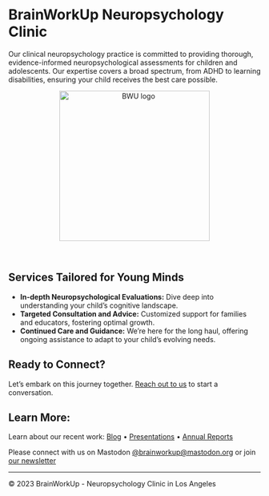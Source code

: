 # BrainWorkUp Neuropsychology Clinic

Our clinical neuropsychology practice is committed to providing thorough, evidence-informed neuropsychological assessments for children and adolescents. Our expertise covers a broad spectrum, from ADHD to learning disabilities, ensuring your child receives the best care possible.

<center><a><img src="images/card.png" alt="BWU logo" width="300px"/></a></center>

<br>

## Services Tailored for Young Minds

- **In-depth Neuropsychological Evaluations:** Dive deep into understanding your child's cognitive landscape.
- **Targeted Consultation and Advice:** Customized support for families and educators, fostering optimal growth.
- **Continued Care and Guidance:** We're here for the long haul, offering ongoing assistance to adapt to your child's evolving needs.

## Ready to Connect?

Let's embark on this journey together. [Reach out to us](contact.html) to start a conversation.

## Learn More:

Learn about our recent work: [Blog](docs/blog/index.qmd) • [Presentations](/about.qmd#slides) • [Annual Reports](https://github.com/NASA-Openscapes/how_we_work)

Please connect with us on Mastodon [\@brainworkup\@mastodon.org](https://mastodon.org/@brainworkup) or join [our newsletter](https://docs.google.com/forms/d/e/1FAIpQLSdgVXRp3V-w94GPWkR31RUfyBl37EphdQSlCOcnyeNlf8OLWw/viewform)

---

© 2023 BrainWorkUp - Neuropsychology Clinic in Los Angeles
